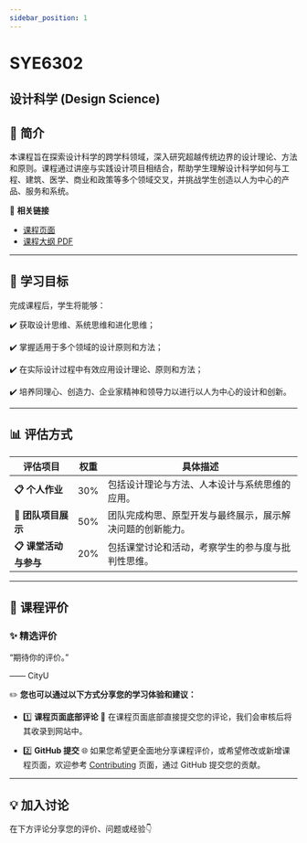 ```yaml
---
sidebar_position: 1
---
```


# SYE6302
## 设计科学 (Design Science)

## **📘 简介**
本课程旨在探索设计科学的跨学科领域，深入研究超越传统边界的设计理论、方法和原则。课程通过讲座与实践设计项目相结合，帮助学生理解设计科学如何与工程、建筑、医学、商业和政策等多个领域交叉，并挑战学生创造以人为中心的产品、服务和系统。

🔗 **相关链接**
- [课程页面](https://www.cityu.edu.hk/catalogue/pg/202425/course/SYE6302.htm)
- [课程大纲 PDF](https://www.cityu.edu.hk/catalogue/pg/202425/course/SYE6302.pdf)

---

## **🎯 学习目标**

完成课程后，学生将能够：

✔️ 获取设计思维、系统思维和进化思维；

✔️ 掌握适用于多个领域的设计原则和方法；

✔️ 在实际设计过程中有效应用设计理论、原则和方法；

✔️ 培养同理心、创造力、企业家精神和领导力以进行以人为中心的设计和创新。

---

## **📊 评估方式**

| **评估项目**                | **权重** | **具体描述**                                                                                       |
|----------------------------|---------|---------------------------------------------------------------------------------------------------|
| **📋 个人作业**             | 30%      | 包括设计理论与方法、人本设计与系统思维的应用。                                                          |
| **📂 团队项目展示**           | 50%      | 团队完成构思、原型开发与最终展示，展示解决问题的创新能力。                                                 |
| **📋 课堂活动与参与**         | 20%      | 包括课堂讨论和活动，考察学生的参与度与批判性思维。                                                       |

---

## **💬 课程评价**

### ✨ **精选评价**
<div className={commentStyles.commentBox}>
    <p className={commentStyles.commentText}>
        “期待你的评价。”
    </p>
    <p className={commentStyles.commentAuthor}>—— CityU</p>
</div>

✏️ **您也可以通过以下方式分享您的学习体验和建议：**

- 1️⃣ **课程页面底部评论**
💬 在课程页面底部直接提交您的评论，我们会审核后将其收录到网站中。

- 2️⃣ **GitHub 提交**
🌐 如果您希望更全面地分享课程评价，或希望修改或新增课程页面，欢迎参考 [Contributing](https://penjc.github.io/CityU/contributing) 页面，通过 GitHub 提交您的贡献。

---

## **💡 加入讨论**

在下方评论分享您的评价、问题或经验👇
<Utterances />